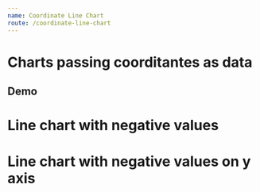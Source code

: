 ```yaml
---
name: Coordinate Line Chart
route: /coordinate-line-chart
---
```



# Charts passing coorditantes as data

## Demo


#  Line chart with negative values
<Playground>
    <CoordinateLineChart
        title='Respiratory volume chart'
            height={400}
            xMaxValue={8}
            legendNames={['ref', 'pre', 'pos']}
            coordinateNames={
                {
                    x: 'Volume (L)',
                    y: 'Fluxo (L/s)'
                }
            }
            colors={['gray', 'orange', 'green']}
            coordinates={ [ 
                [
                    { x: 0.1, y: 0.5 },
                    { x: 0.4, y: 0.9 },
                    { x: 2, y: 0.9 },
                    { x: 3, y: 1 },
                    { x: 4, y: 5.9 },
                    { x: 5, y: 6 },
                    { x: 6, y: 6 },
                    { x: 8, y: 6 }
                ],
                [
                    { x: 0.1, y: 7.5 },
                    { x: 0.4, y: 7.3 },
                    { x: 2, y: 7 },
                    { x: 3, y: 6.5 },
                    { x: 4, y: 2 },
                    { x: 5, y: 4 },
                    { x: 6, y: 4.3 },
                    { x: 8, y: 7.5 },
                ],
                [
                    { x: 0.1, y: 1 },
                    { x: 0.4, y: 7.4 },
                    { x: 2, y: 7.2 },
                    { x: 3, y: 7.9 },
                    { x: 4, y: 2.1 },
                    { x: 5, y: 4.3 },
                    { x: 6, y: 4.5 },
                    { x: 8, y: 7.6 },
                ]
        ] }
    />
</Playground>



# Line chart with negative values on y axis
<Playground>
    <div style={{ width: '300px', height: '400px' }}>
        <CoordinateLineChart
            title='Respiratory flow chart'
            height={400}
            legendNames={['ref', 'pre', 'pos']}
            yRangeValues={8}
            xMaxValue={8}
            coordinateNames={
                {
                    x: 'Volume (L)',
                    y: 'Fluxo (L/s)'
                }
            }
            colors={['gray', 'orange', 'green']}
            coordinates={ 
                [ 
                    [
                        { x: 0.5, y: 7.5 },
                        { x: 0.7, y: 7.3 },
                        { x: 1.2, y: 7 },
                        { x: 1.3, y: 6.5 },
                        { x: 2, y: -2 },
                        { x: 4, y: -4 },
                        { x: 5, y: 4.3 },
                        { x: 0.5, y: 7.5 }
                    ],
                    [
                        { x: 0.6, y: 7.5 },
                        { x: 0.9, y: 7.3 },
                        { x: 1.4, y: 7 },
                        { x: 1.5, y: 6.5 },
                        { x: 2.2, y: -2 },
                        { x: 4.2, y: -4 },
                        { x: 5.2, y: 4.3 },
                        { x: 0.6, y: 7.5 }
                    ],
                    [
                        { x: 0.3, y: 7.5 },
                        { x: 0.6, y: 7.3 },
                        { x: 1, y: 7 },
                        { x: 1.2, y: 6.5 },                   
                        { x: 1.8, y: -2 },
                        { x: 3.8, y: -4 },
                        { x: 4.8, y: 4.3 },
                        { x: 0.3, y: 7.5 }
                    ]
                ]  
            }
    />
    </div>
</Playground>
